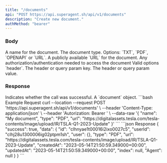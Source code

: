 ```yaml
---
title: "/documents"
api: "POST https://api.superagent.sh/api/v1/documents"
description: "Create new document."
authMethod: "bearer"
---
```


### Body

<ParamField body="name" type="string">
  A name for the document.
</ParamField>
<ParamField body="type" type="string">
  The document type. Options: `TXT`, `PDF`, `OPENAPI` or `URL`.
</ParamField>
<ParamField body="url" type="string">
  A publicly available `URL` for the document.
</ParamField>
<ParamField body="authorization" type="object">
  Any authorization/authentication needed to access the document
  <Expandable title="authorization object">
    <ResponseField name="type" type="string">
      Valid options `header`.
    </ResponseField>
    <ResponseField name="key" type="string">
      The header or query param key.
    </ResponseField>
    <ResponseField name="value" type="string">
      The header or query param value.
    </ResponseField>
  </Expandable>
</ParamField>

### Response

<ResponseField name="success" type="boolean">
  Indicates whether the call was successful.
</ResponseField>

<ResponseField name="data" type="object">
  A `document` object.
</ResponseField>

<RequestExample>
```bash Example Request
curl --location --request POST 'https://api.superagent.sh/api/v1/documents' \
--header 'Content-Type: application/json' \
--header 'Autorization: Bearer <token>' \
--data-raw '{
    "name": "My document",
    "type": "PDF",
    "url": "https://digitalassets.tesla.com/tesla-contents/image/upload/IR/TSLA-Q1-2023-Update"
}'
```
</RequestExample>

<ResponseExample>
```json Response
{
  "success": true,
  "data": {
    "id": "clhnyae1t00016i2ixo0027c5",
    "userId": "clhj28u1300006ig02ptpm1sh",
    "user": {},
    "type": "PDF",
    "url": "https://digitalassets.tesla.com/tesla-contents/image/upload/IR/TSLA-Q1-2023-Update",
    "createdAt": "2023-05-14T21:50:59.349000+00:00",
    "updatedAt": "2023-05-14T21:50:59.349000+00:00",
    "index": null,
    "Agent": null
  }
}
```
</ResponseExample>
